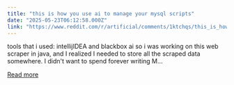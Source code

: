 ```yaml
---
title: "this is how you use ai to manage your mysql scripts"
date: "2025-05-23T06:12:58.000Z"
link: "https://www.reddit.com/r/artificial/comments/1ktchqs/this_is_how_you_use_ai_to_manage_your_mysql/"
---
```


tools that i used: intellijIDEA and blackbox ai
 so i was working on this web scraper in java, and I realized I needed to store all the scraped data somewhere. I didn't want to spend forever writing M...

[Read more](https://www.reddit.com/r/artificial/comments/1ktchqs/this_is_how_you_use_ai_to_manage_your_mysql/)
